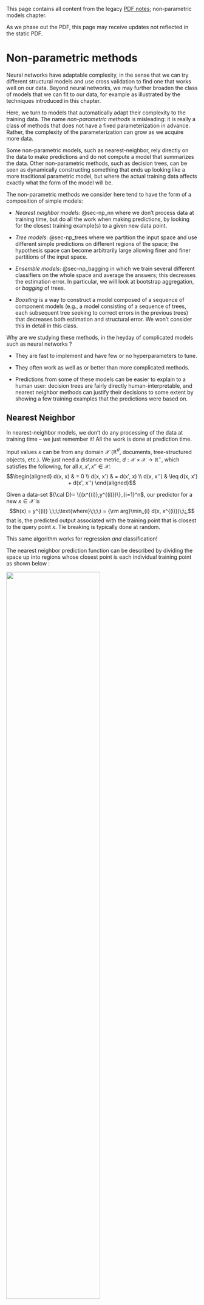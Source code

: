 :::{.callout-note}
This page contains all content from the legacy [PDF notes](https://introml.mit.edu/_static/spring25/notes.pdf); non-parametric models chapter.

As we phase out the PDF, this page may receive updates not reflected in the static PDF.
:::

# Non-parametric methods {#sec-nonparametric}

Neural networks have adaptable complexity, in the sense that we can try different structural models and use cross validation to find one that works well on our data. Beyond neural networks, we may further broaden the class of models that we can fit to our data, for example as illustrated by the techniques introduced in this chapter.

Here, we turn to models that automatically adapt their complexity to the training data. The name *non-parametric methods* is misleading: it is really a class of methods that does not have a fixed parameterization in advance. Rather, the complexity of the parameterization can grow as we acquire more data.

Some non-parametric models, such as nearest-neighbor, rely directly on the data to make predictions and do not compute a model that summarizes the data. Other non-parametric methods, such as decision trees, can be seen as dynamically constructing something that ends up looking like a more traditional parametric model, but where the actual training data affects exactly what the form of the model will be.

The non-parametric methods we consider here tend to have the form of a composition of simple models:

-   *Nearest neighbor models*: @sec-np_nn where we don't process data at training time, but do all the work when making predictions, by looking for the closest training example(s) to a given new data point.

-   *Tree models*: @sec-np_trees where we partition the input space and use different simple predictions on different regions of the space; the hypothesis space can become arbitrarily large allowing finer and finer partitions of the input space.

-   *Ensemble models*: @sec-np_bagging in which we train several different classifiers on the whole space and average the answers; this decreases the estimation error. In particular, we will look at bootstrap aggregation, or *bagging* of trees.

-   *Boosting* is a way to construct a model composed of a sequence of component models (e.g., a model consisting of a sequence of trees, each subsequent tree seeking to correct errors in the previous trees) that decreases both estimation and structural error. We won't consider this in detail in this class.

Why are we studying these methods, in the heyday of complicated models such as neural networks ?

-   They are fast to implement and have few or no hyperparameters to tune.

-   They often work as well as or better than more complicated methods.

-   Predictions from some of these models can be easier to explain to a human user: decision trees are fairly directly human-interpretable, and nearest neighbor methods can justify their decisions to some extent by showing a few training examples that the predictions were based on.

## Nearest Neighbor {#sec-np_nn}

In nearest-neighbor models, we don't do any processing of the data at training time -- we just remember it! All the work is done at prediction time.

Input values $x$ can be from any domain $\mathcal X$ ($\mathbb{R}^d$, documents, tree-structured objects, etc.). We just need a distance metric, $d: \mathcal X \times \mathcal X
  \rightarrow \mathbb{R}^+$, which satisfies the following, for all $x, x', x'' \in
  \mathcal X$: $$\begin{aligned}
  d(x, x)   & = 0                        \\
  d(x, x')  & = d(x', x)                 \\
  d(x, x'') & \leq d(x, x') + d(x', x'')
\end{aligned}$$

Given a data-set ${\cal D}= \{(x^{(i)},y^{(i)})\}_{i=1}^n$, our predictor for a new $x \in \mathcal X$ is $$h(x) = y^{(i)} \;\;\;\text{where}\;\;\;i = {\rm arg}\min_{i} d(x,
  x^{(i)})\;\;,$$ that is, the predicted output associated with the training point that is closest to the query point $x$. Tie breaking is typically done at random.

This same algorithm works for regression *and* classification!

The nearest neighbor prediction function can be described by dividing the space up into regions whose closest point is each individual training point as shown below :


![](figures/voronoi.png){width="70%"}

In each region, we predict the associated $y$ value.

There are several useful variations on this method. In *$k$-nearest-neighbors*, we find the $k$ training points nearest to the query point $x$ and output the majority $y$ value for classification or the average for regression. We can also do *locally weighted regression* in which we fit locally linear regression models to the $k$ nearest points, possibly giving less weight to those that are farther away. In large data-sets, it is important to use good data structures (e.g., ball trees) to perform the nearest-neighbor look-ups efficiently (without looking at all the data points each time).

## Tree Models {#sec-np_trees}

The idea here is that we would like to find a partition of the input space and then fit very simple models to predict the output in each piece. The partition is described using a (typically binary) "tree" that recursively splits the space.

Tree methods differ by:

-   The class of possible ways to split the space at each node; these are typically linear splits, either aligned with the axes of the space, or sometimes using more general classifiers.

-   The class of predictors within the partitions; these are often simply constants, but may be more general classification or regression models.

-   The way in which we control the complexity of the hypothesis: it would be within the capacity of these methods to have a separate partition element for each individual training example.

-   The algorithm for making the partitions and fitting the models.

One advantage of tree models is that they are easily interpretable by humans. This is important in application domains, such as medicine, where there are human experts who often ultimately make critical decisions and who need to feel confident in their understanding of recommendations made by an algorithm. Below is an example decision tree, illustrating how one might be able to understand the decisions made by the tree.

:::: examplebox
**Example:** Here is a sample tree (reproduced from Breiman, Friedman, Olshen, Stone (1984)):

::: center
:::
::::

These methods are most appropriate for domains where the input space is not very high-dimensional and where the individual input features have some substantially useful information individually or in small groups. Trees would not be good for image input, but might be good in cases with, for example, a set of meaningful measurements of the condition of a patient in the hospital, as in the example above.

We'll concentrate on the CART/ID3 ("classification and regression trees" and "iterative dichotomizer 3", respectively) family of algorithms, which were invented independently in the statistics and the artificial intelligence communities. They work by greedily constructing a partition, where the splits are *axis aligned* and by fitting a *constant* model in the leaves. The interesting questions are how to select the splits and how to control complexity. The regression and classification versions are very similar.

As a concrete example, consider the following images:

![](figures/dt_points.png) ![](figures/dt_soln.png)

The left image depicts a set of labeled data points in a two-dimensional feature space. The right shows a partition into regions by a decision tree, in this case having no classification errors in the final partitions.

### Regression

The predictor is made up of

-   a partition function, $\pi$, mapping elements of the input space into exactly one of $M$ regions, $R_1, \ldots, R_M$, and

-   a collection of $M$ output values, $O_m$, one for each region.

If we already knew a division of the space into regions, we would set $O_m$, the constant output for region $R_m$, to be the average of the training output values in that region. For a training data set ${\cal D}= \left\{\left(x^{(i)},
  y^{(i)}\right)\right\}, i = 1, \ldots n$, we let $I$ be an indicator set of all of the elements within ${\cal D}$, so that $I = \{1, \ldots, n\}$ for our whole data set. We can define $I_m$ as the subset of data set samples that are in region $R_m$, so that $I_m = \{ i \mid x^{(i)} \in R_m\}$. Then $$O_m = {\rm average}_{i \in I_m}~y^{(i)}\;\;.$$ We can define the error in a region as $E_m$. For example, $E_m$ as the sum of squared error would be expressed as $$E_m = \sum_{i \in I_m}(y^{(i)} - O_m)^2\;\;.$$ Ideally, we should select the partition to minimize $$\lambda M + \sum_{m=1}^M E_m\;\;,$$ for some regularization constant $\lambda$. It is enough to search over all partitions of the training data (not all partitions of the input space!) to optimize this, but the problem is NP-complete.

#### Building a tree

So, we'll be greedy. We establish a criterion, given a set of data, for finding the best single split of that data, and then apply it recursively to partition the space. For the discussion below, we will select the partition of the data that *minimizes the sum of the sum of squared errors of each partition element.* Then later, we will consider other splitting criteria.

Given a data set ${\cal D}= \left\{\left(x^{(i)},
  y^{(i)}\right)\right\}, i = 1, \ldots n$, we now consider $I$ to be an indicator of the subset of elements within ${\cal D}$ that we wish to build a tree (or subtree) for. That is, $I$ may already indicate a subset of data set ${\cal D}$, based on prior splits in constructing our overall tree. We define terms as follows:

-   $I^+_{j,s}$ indicates the set of examples (subset of $I$) whose feature value in dimension $j$ is greater than or equal to split point $s$;

-   $I^-_{j,s}$ indicates the set of examples (subset of $I$) whose feature value in dimension $j$ is less than $s$;

-   $\hat{y}^+_{j,s}$ is the average $y$ value of the data points indicated by set $I^+_{j,s}$; and

-   $\hat{y}^-_{j,s}$ is the average $y$ value of the data points indicated by set $I^-_{j,s}$.

Here is the pseudocode. In what follows, $k$ is the largest leaf size that we will allow in the tree, and is a hyperparameter of the algorithm.


```pseudocode
#| html-indent-size: "1.2em"
#| html-comment-delimiter: "//"
#| html-line-number: true
#| html-line-number-punc: ":"
#| html-no-end: false
#| pdf-placement: "htb!"
#| pdf-line-number: true
#| label: buildtree
\begin{algorithm}
\begin{algorithmic}[1]
\Procedure{BuildTree}{$I, k$}
  \If{$|I| \leq k$}
    \State $\hat{y} \gets \frac{1}{|I|}\sum_{i \in I} y^{(i)}$
    \Return $\text{Leaf}(\text{value} = \hat{y})$
  \Else
    \ForAll{split dimension $j$, split value $s$}
      \State $I^+_{j,s} \gets \{i \in I \mid x_j^{(i)} \geq s\}$
      \State $I^-_{j,s} \gets \{i \in I \mid x_j^{(i)} < s\}$
      \State $\hat{y}^+_{j,s} \gets \frac{1}{|I^+_{j,s}|}\sum_{i \in I^+_{j,s}} y^{(i)}$
      \State $\hat{y}^-_{j,s} \gets \frac{1}{|I^-_{j,s}|}\sum_{i \in I^-_{j,s}} y^{(i)}$
      \State $E_{j,s} \gets \sum_{i \in I^+_{j,s}} (y^{(i)} - \hat{y}^+_{j,s})^2 \; + \; \sum_{i \in I^-_{j,s}} (y^{(i)} - \hat{y}^-_{j,s})^2$
    \EndFor
    \State $(j^*, s^*) \gets \arg\min_{j,s} E_{j,s}$
    \State \Return $\text{Node}\bigl(j^*, s^*, \text{BuildTree}(I^-_{j^*,s^*}, k), \text{BuildTree}(I^+_{j^*,s^*}, k)\bigr)$
  \EndIf
\EndProcedure
\end{algorithmic}
\end{algorithm}
```


In practice, we typically start by calling `BuildTree` with the first input equal to our whole data set (that is, with $I = \{1,\ldots,n\}$). But then that call of `BuildTree` can recursively lead to many other calls of `BuildTree`.

Let's think about how long each call of `BuildTree` takes to run. We have to consider all possible splits. So we consider a split in each of the $d$ dimensions. In each dimension, we only need to consider splits between two data points (any other split will give the same error on the training data). So, in total, we consider $O(d n)$ splits in each call to `BuildTree`.

#### Pruning

It might be tempting to regularize by using a somewhat large value of $k$, or by stopping when splitting a node does not significantly decrease the error. One problem with short-sighted stopping criteria is that they might not see the value of a split that will require one more split before it seems useful. So, we will tend to build a tree that is too large, and then prune it back.

We define *cost complexity* of a tree $T$, where $m$ ranges over its leaves, as $$C_\alpha(T) = \sum_{m = 1}^{|T|} E_m(T) + \alpha |T|\;\;,$$ and $|T|$ is the number of leaves. For a fixed $\alpha$, we can find a $T$ that (approximately) minimizes $C_\alpha(T)$ by "weakest-link" pruning:

-   Create a sequence of trees by successively removing the bottom-level split that minimizes the increase in overall error, until the root is reached.

-   Return the $T$ in the sequence that minimizes the cost complexity.

We can choose an appropriate $\alpha$ using cross validation.

### Classification

The strategy for building and pruning classification trees is very similar to the strategy for regression trees.

Given a region $R_m$ corresponding to a leaf of the tree, we would pick the output class $y$ to be the value that exists most frequently (the *majority value*) in the data points whose $x$ values are in that region, i.e., data points indicated by $I_m$: $$O_m = {\rm majority}_{i \in I_m}~y^{(i)}\;\;.$$ Let's now define the error in a region as the number of data points that do not have the value $O_m$: $$E_m = \left|\{i \mid i \in I_m \;\text{and}\; y^{(i)} \not
  = O_m\}\right|\;\;.$$ We define the *empirical probability* of an item from class $k$ occurring in region $m$ as: $$\hat{P}_{m,k} = \hat{P}(I_m,k) = \frac{\left|\{i \mid i \in I_m
    \;\text{and}\; y^{(i)} = k\}\right|}{N_m}\;\;,$$ where $N_m$ is the number of training points in region $m$; that is, $N_m = |I_m|.$ For later use, we'll also define the empirical probabilities of split values, $\hat{P}_{m,j,s}$, as the fraction of points with dimension $j$ in split $s$ occurring in region $m$ (one branch of the tree), and $1 -
  \hat{P}_{m,j,s}$ as the complement (the fraction of points in the other branch).

##### Splitting criteria {#splitting-criteria .unnumbered}

In our greedy algorithm, we need a way to decide which split to make next. There are many criteria that express some measure of the "impurity" in child nodes. Some measures include:

-   *Misclassification error*: $$Q_m(T) = \frac{E_m}{N_m} = 1 - \hat{P}_{m,O_m}$$

-   *Gini index*: $$Q_m(T) = \sum_k \hat{P}_{m,k}(1 - \hat{P}_{m,k})$$

-   *Entropy*: $$Q_m(T) = H(I_m) = - \sum_k \hat{P}_{m,k} \log_2 \hat{P}_{m,k}$$ So that the entropy $H$ is well-defined when $\hat{P} = 0$, we will stipulate that $0 \log_2 0 = 0$.

These splitting criteria are very similar, and it's not entirely obvious which one is better. We will focus on entropy, just to be concrete.

Analogous to how for regression we choose the dimension $j$ and split $s$ that minimizes the sum of squared error $E_{j,s}$, for classification, we choose the dimension $j$ and split $s$ that minimizes the weighted average entropy over the "child" data points in each of the two corresponding splits, $I^+_{j,s}$ and $I^-_{j,s}$. We calculate the entropy in each split based on the empirical probabilities of class memberships in the split, and then calculate the weighted average entropy $\hat{H}$ as $$\begin{aligned}
  \hat{H} & = \text{(fraction of points in left data set)} \cdot H(I_{j,s}^-) \nonumber                     \\
          & \qquad + \text{(fraction of points in right data set)} \cdot H(I_{j,s}^+) \nonumber             \\
          & = (1-\hat{P}_{m,j,s}) H(I_{j,s}^-) + \hat{P}_{m,j,s} H(I_{j,s}^+) \nonumber \\
          & = \frac{|I^-_{j,s}|}{N_m} \cdot H(I_{j,s}^-) + \frac{|I^+_{j,s}|}{N_m} \cdot H(I_{j,s}^+)\; .
\end{aligned}$$ 

Choosing the split that minimizes the entropy of the children is equivalent to maximizing the *information gain* of the test $x_j = s$, defined by $$\begin{aligned}
  \text{infoGain}(x_j = s, I_m) & = & H(I_m) -
  \left(\frac{|I^-_{j,s}|}{N_m} \cdot H(I_{j,s}^-) + \frac{|I^+_{j,s}|}{N_m} \cdot H(I_{j,s}^+)\right)
\end{aligned}$$

In the two-class case (with labels 0 and 1), all of the splitting criteria mentioned above have the values $$\begin{cases}
    0.0 & \text{when $\hat{P}_{m,0} = 0.0$} \\
    0.0 & \text{when $\hat{P}_{m,0} = 1.0$}
  \end{cases} \; .$$ The respective impurity curves are shown below, where $p =
  \hat{P}_{m,0}$; the vertical axis plots $Q_m(T)$ for each of the three criteria.

![](figures/impurity.png)


There used to be endless haggling about which impurity function one should use. It seems to be traditional to use *entropy* to select which node to split while growing the tree, and *misclassification error* in the pruning criterion.

### {#sec-np_bagging}

One important limitation or drawback in conventional trees is that they can have high estimation error: small changes in the data can result in very big changes in the resulting tree.

*Bootstrap aggregation* is a technique for reducing the estimation error of a non-linear predictor, or one that is adaptive to the data. The key idea applied to trees, is to build multiple trees with different subsets of the data, and then create an ensemble model that combines the results from multiple trees to make a prediction.

-   Construct $B$ new data sets of size $n$. Each data set is constructed by sampling $n$ data points with replacement from ${\cal D}$. A single data set is called *bootstrap sample* of ${\cal D}$.

-   Train a predictor $\hat{f}^b(x)$ on each bootstrap sample.

-   *Regression case*: bagged predictor is $$\hat{f}_{\rm bag}(x) = \frac{1}{B} \sum_{b=1}^B \hat{f}^b(x) \; .$$

-   *Classification case*: Let $K$ be the number of classes. We find a majority bagged predictor as follows. We let $\hat{f}^b(x)$ be a "one-hot" vector with a single 1 and $K-1$ zeros, and define the predicted output $\hat{y}$ for predictor $f^b$ as $\hat{y}^b(x) = {\rm arg}\max_{k} \hat{f}^b(x)_k$. Then $$\hat{f}_{\rm bag}(x) = \frac{1}{B} \sum_{b=1}^B \hat{f}^b(x),$$ which is a vector containing the proportion of classifiers that predicted each class $k$ for input $x$. Then the overall predicted output is $$\hat{y}_{\rm bag}(x) = {\rm arg}\max_{k} \hat{f}_{\rm bag}(x)_k\;\;.$$

There are theoretical arguments showing that bagging does, in fact, reduce estimation error. However, when we bag a model, any simple intrepetability is lost.

### Random Forests

Random forests are collections of trees that are constructed to be de-correlated, so that using them to vote gives maximal advantage. In competitions, they often have excellent classification performance among large collections of much fancier methods.

In what follows, $B$, $m$, and $n$ are hyperparameters of the algorithm.

```pseudocode
#| html-indent-size: "1.2em"
#| html-comment-delimiter: "//"
#| html-line-number: true
#| html-line-number-punc: ":"
#| html-no-end: false
#| pdf-placement: "htb!"
#| pdf-line-number: true
\begin{algorithm}
  \begin{algorithmic}[1]
    \Procedure{RandomForest}{$B, m, n$}
      \For{$b = 1$ \textbf{to} $B$}
        \State Draw a bootstrap sample $\mathcal{D}_b$ of size $n$ from $\mathcal{D}$
        \State Grow tree $T_b$ on $\mathcal{D}_b$:
        \While{there are splittable nodes}
          \State Select $m$ variables at random from the $d$ total variables
          \State Pick the best variable and split point among those $m$
          \State Split the current node
        \EndWhile
      \EndFor
      \State \Return $\{T_b\}_{b=1}^B$
    \EndProcedure
  \end{algorithmic}
\end{algorithm}
```

Given the ensemble of trees, vote to make a prediction on a new $x$.

### Tree variants and tradeoffs

There are many variations on the tree theme. One is to employ different regression or classification methods in each leaf. For example, a linear regression might be used to model the examples in each leaf, rather than using a constant value.

In the relatively simple trees that we've considered, splits have been based on only a single feature at a time, and with the resulting splits being axis-parallel. Other methods for splitting are possible, including consideration of multiple features and linear classifiers based on those, potentially resulting in non-axis-parallel splits. Complexity is a concern in such cases, as many possible combinations of features may need to be considered, to select the best variable combination (rather than a single split variable).

Another generalization is a *hierarchical mixture of experts*, where we make a "soft" version of trees, in which the splits are probabilistic (so every point has some degree of membership in every leaf). Such trees can be trained using a form of gradient descent. Combinations of bagging, boosting, and mixture tree approaches (e.g., *gradient boosted trees*) and implementations are readily available (e.g., XGBoost).

Trees have a number of strengths, and remain a valuable tool in the machine learning toolkit. Some benefits include being relatively easy to interpret, fast to train, and ability to handle multi-class classification in a natural way. Trees can easily handle different loss functions; one just needs to change the predictor and loss being applied in the leaves. Methods also exist to identify which features are particularly important or influential in forming the tree, which can aid in human understanding of the data set. Finally, in many situations, trees perform surprisingly well, often comparable to more complicated regression or classification models. Indeed, in some settings it is considered good practice to start with trees (especially random forest or boosted trees) as a "baseline" machine learning model, against which one can evaluate performance of more sophisticated models.
